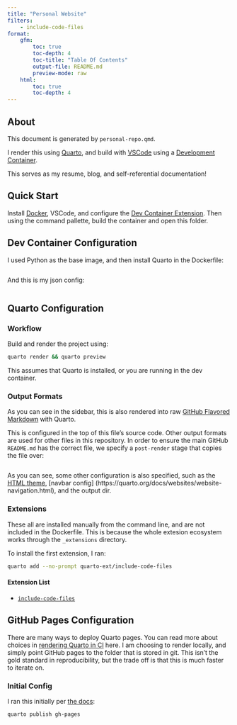 ```yaml
---
title: "Personal Website"
filters:
    - include-code-files
format: 
    gfm:
        toc: true
        toc-depth: 4
        toc-title: "Table Of Contents"
        output-file: README.md
        preview-mode: raw
    html:
        toc: true
        toc-depth: 4
---
```


## About

This document is generated by `personal-repo.qmd`. 

I render this using [Quarto](https://quarto.org/), and build with [VSCode](https://vscode.dev/) using a [Development Container](https://containers.dev/).

This serves as my resume, blog, and self-referential documentation!

## Quick Start

Install [Docker](https://www.docker.com/), VSCode, and configure the [Dev Container Extension](https://code.visualstudio.com/docs/devcontainers/containers). Then using the command pallette, build the container and open this folder.

## Dev Container Configuration

I used Python as the base image, and then install Quarto in the Dockerfile:

```.Dockerfile
```

And this is my json config:

```.json
```

## Quarto Configuration

### Workflow

Build and render the project using:

```bash
quarto render && quarto preview
```

::: {.callout-tip}
This assumes that Quarto is installed, or you are running in the dev container. 
:::

### Output Formats

As you can see in the sidebar, this is also rendered into raw [GitHub Flavored 
Markdown](https://quarto.org/docs/output-formats/gfm.html) with Quarto.

This is configured in the top of this file's source code. Other output formats
are used for other files in this repository. In order to ensure the main GitHub
`README.md` has the correct file, we specify a `post-render` stage that copies
the file over:

```.YAML
```

As you can see, some other configuration is also specified, such as the [HTML
theme](https://quarto.org/docs/output-formats/html-themes.html), [navbar config]
(https://quarto.org/docs/websites/website-navigation.html), and the output dir.

### Extensions

These all are installed manually from the command line, and are not included in
the Dockerfile. This is because the whole extesion ecosystem works through the
`_extensions` directory.

To install the first extension, I ran:

```bash
quarto add --no-prompt quarto-ext/include-code-files
```

#### Extension List

- [`include-code-files`](https://github.com/quarto-ext/include-code-files)

## GitHub Pages Configuration

There are many ways to deploy Quarto pages. You can read more about choices in 
[rendering Quarto in CI](https://quarto.org/docs/publishing/ci.html#rendering-for-ci)
here. I am choosing to render locally, and simply point GitHub pages to the folder
that is stored in git. This isn't the gold standard in reproducibility, but the
trade off is that this is much faster to iterate on.

### Initial Config

I ran this initially per [the docs](https://quarto.org/docs/publishing/github-pages.html#publish-action):

```bash
quarto publish gh-pages
```
